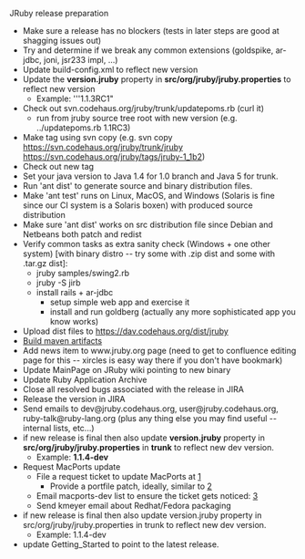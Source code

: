 JRuby release preparation

* Make sure a release has no blockers (tests in later steps are good at shagging issues out)
* Try and determine if we break any common extensions (goldspike, ar-jdbc, joni, jsr233 impl, ...)
* Update build-config.xml to reflect new version
* Update the '''version.jruby''' property in '''src/org/jruby/jruby.properties''' to reflect new version
** Example: '''1.1.3RC1"
* Check out svn.codehaus.org/jruby/trunk/updatepoms.rb (curl it)
** run from jruby source tree root with new version (e.g. ../updatepoms.rb 1.1RC3)
* Make tag using svn copy (e.g. svn copy https://svn.codehaus.org/jruby/trunk/jruby https://svn.codehaus.org/jruby/tags/jruby-1_1b2)
* Check out new tag
* Set your java version to Java 1.4 for 1.0 branch and Java 5 for trunk.
* Run 'ant dist' to generate source and binary distribution files.
* Make 'ant test' runs on Linux, MacOS, and Windows (Solaris is fine since our CI system is a Solaris boxen) with produced source distribution
* Make sure 'ant dist' works on src distribution file since Debian and Netbeans both patch and redist
* Verify common tasks as extra sanity check (Windows + one other system) [with binary distro -- try some with .zip dist and some with .tar.gz dist]:
** jruby samples/swing2.rb
** jruby -S jirb
** install rails + ar-jdbc
*** setup simple web app and exercise it
*** install and run goldberg (actually any more sophisticated app you know works)
* Upload dist files to https://dav.codehaus.org/dist/jruby
* [[Build maven artifacts]]
* Add news item to www.jruby.org page (need to get to confluence editing page for this -- xircles is easy way there if you don't have bookmark)
* Update MainPage on JRuby wiki pointing to new binary
* Update Ruby Application Archive
* Close all resolved bugs associated with the release in JIRA
* Release the version in JIRA
* Send emails to dev@jruby.codehaus.org, user@jruby.codehaus.org, ruby-talk@ruby-lang.org (plus any thing else you may find useful -- internal lists, etc...)
* if new release is final then also update '''version.jruby''' property in '''src/org/jruby/jruby.properties''' in '''trunk''' to reflect new dev version. 
** Example: '''1.1.4-dev'''
*  Request MacPorts update
** File a request ticket to update MacPorts at [http://guide.macports.org/#project.tickets]
*** Provide a portfile patch, ideally, similar to [http://guide.macports.org/#development.patches.portfile] 
** Email macports-dev list to ensure the ticket gets noticed: [http://lists.macosforge.org/mailman/listinfo/macports-dev/]
** Send kmeyer email about Redhat/Fedora packaging
* if new release is final then also update version.jruby property in src/org/jruby/jruby.properties in trunk to reflect new dev version.
** Example: 1.1.4-dev 
* update Getting_Started to point to the latest release. 